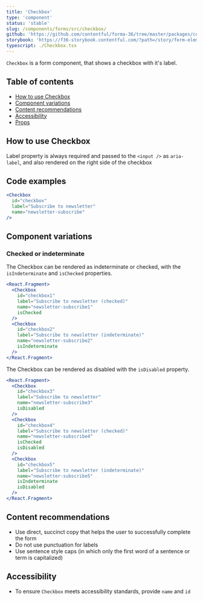 ```yaml
---
title: 'Checkbox'
type: 'component'
status: 'stable'
slug: /components/forms/src/checkbox/
github: 'https://github.com/contentful/forma-36/tree/master/packages/components/forms/src/checkbox'
storybook: 'https://f36-storybook.contentful.com/?path=/story/form-elements-checkbox--basic'
typescript: ./Checkbox.tsx
---
```


`Checkbox` is a form component, that shows a checkbox with it's label.

## Table of contents

- [How to use Checkbox](#how-to-use-checkbox)
- [Component variations](#component-variations)
- [Content recommendations](#content-recommendations)
- [Accessibility](#accessibility)
- [Props](#props)

## How to use Checkbox

Label property is always required and passed to the `<input />` as `aria-label`, and also rendered on the right side of the checkbox

## Code examples

```jsx
<Checkbox
  id="checkbox"
  label="Subscribe to newsletter"
  name="newsletter-subscribe"
/>
```

## Component variations

### Checked or indeterminate

The Checkbox can be rendered as indeterminate or checked, with the `isIndeterminate` and `isChecked` properties.

```jsx
<React.Fragment>
  <Checkbox
    id="checkbox1"
    label="Subscribe to newsletter (checked)"
    name="newsletter-subscribe1"
    isChecked
  />
  <Checkbox
    id="checkbox2"
    label="Subscribe to newsletter (indeterminate)"
    name="newsletter-subscribe2"
    isIndeterminate
  />
</React.Fragment>
```

The Checkbox can be rendered as disabled with the `isDisabled` property.

```jsx
<React.Fragment>
  <Checkbox
    id="checkbox3"
    label="Subscribe to newsletter"
    name="newsletter-subscribe3"
    isDisabled
  />
  <Checkbox
    id="checkbox4"
    label="Subscribe to newsletter (checked)"
    name="newsletter-subscribe4"
    isChecked
    isDisabled
  />
  <Checkbox
    id="checkbox5"
    label="Subscribe to newsletter (indeterminate)"
    name="newsletter-subscribe5"
    isIndeterminate
    isDisabled
  />
</React.Fragment>
```

## Content recommendations

- Use direct, succinct copy that helps the user to successfully complete the form
- Do not use punctuation for labels
- Use sentence style caps (in which only the first word of a sentence or term is capitalized)

## Accessibility

- To ensure `Checkbox` meets accessibility standards, provide `name` and `id`


<Props of="Checkbox" />

